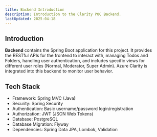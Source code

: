 ```yaml
---
title: Backend Introduction
description: Introduction to the Clarity POC Backend.
lastUpdated: 2025-04-18
---
```


## Introduction

**Backend** contains the Spring Boot application for this project. 
It provides the RESTful APIs for the frontend to interact with, managing Todos and Folders, handling user authentication, and includes specific views for different user roles (Normal, Moderator, Super Admin). 
Azure Clarity is integrated into this backend to monitor user behavior.

## Tech Stack

- Framework: Spring MVC (Java)
- Security: Spring Security
- Authentication: Basic username/password login/registration
- Authorization: JWT (JSON Web Tokens)
- Database: PostgreSQL
- Database Migration: Flyway
- Dependencies: Spring Data JPA, Lombok, Validation
